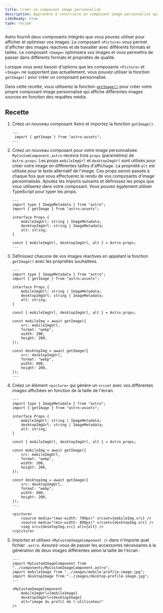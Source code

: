 ```yaml
---
title: Créer un composant image personnalisé 
description: Apprendre à construire un composant image personnalisé qui supporte les requêtes média en utilisant la fonction getImage.
i18nReady: true
type: recipe
---
```


Astro fournit deux composants intégrés que vous pouvez utiliser pour afficher et optimiser vos images.  Le composant `<Picture>` vous permet d'afficher des images réactives et de travailler avec différents formats et tailles. Le composant `<Image>` optimisera vos images et vous permettra de passer dans différents formats et propriétés de qualité.

Lorsque vous avez besoin d'options que les composants `<Picture>` et `<Image>` ne supportent pas actuellement, vous pouvez utiliser la fonction `getImage()` pour créer un composant personnalisé. 

Dans cette recette, vous utiliserez la fonction [`getImage()`](/fr/guides/images/#generating-images-with-getimage) pour créer votre propre composant image personnalisé qui affiche différentes images sources en fonction des requêtes média.

## Recette

1. Créez un nouveau composant Astro et importez la fonction `getImage()`.

    ```astro title="src/components/MyCustomImageComponent.astro" 
    ---
     import { getImage } from "astro:assets";
    ---

    ```

2. Créez un nouveau composant pour votre image personnalisée. `MyCustomComponent.astro` recevra trois `props` (paramètres) de `Astro.props`. Les props `mobileImgUrl` et `desktopImgUrl` sont utilisés pour créer votre image en différentes tailles d'affichage. La propriété `alt` est utilisée pour le texte alternatif de l'image. Ces props seront passés à chaque fois que vous effectuerez le rendu de vos composants d'image personnalisés. Ajoutez les imports suivants et définissez les props que vous utiliserez dans votre composant. Vous pouvez également utiliser TypeScript pour typer les props. 

    ```astro title="src/components/MyCustomImageComponent.astro" ins={3, 11}
    ---
    import type { ImageMetadata } from "astro";
    import { getImage } from "astro:assets";

    interface Props {
        mobileImgUrl: string | ImageMetadata;
        desktopImgUrl: string | ImageMetadata;
        alt: string;
    }

    const { mobileImgUrl, desktopImgUrl, alt } = Astro.props;
    ---

    ```

3. Définissez chacune de vos images réactives en appelant la fonction `getImage()` avec les propriétés souhaitées.

    ```astro title="src/components/MyCustomImageComponent.astro" ins={13-18, 20-25}
    ---
    import type { ImageMetadata } from "astro";
    import { getImage } from "astro:assets";

    interface Props {
        mobileImgUrl: string | ImageMetadata;
        desktopImgUrl: string | ImageMetadata;
        alt: string;
    }

    const { mobileImgUrl, desktopImgUrl, alt } = Astro.props;

    const mobileImg = await getImage({
        src: mobileImgUrl,
        format: "webp",
        width: 200,
        height: 200,
    });

    const desktopImg = await getImage({
        src: desktopImgUrl,
        format: "webp",
        width: 800,
        height: 200,
    });
    ---

    ```

4. Créez un élément `<picture>` qui génère un `srcset` avec vos différentes images affichées en fonction de la taille de l'écran. 

    ```astro title="src/components/MyCustomImageComponent.astro" ins={28-32}
    ---
    import type { ImageMetadata } from "astro";
    import { getImage } from "astro:assets";

    interface Props {
        mobileImgUrl: string | ImageMetadata;
        desktopImgUrl: string | ImageMetadata;
        alt: string;
    }

    const { mobileImgUrl, desktopImgUrl, alt } = Astro.props;

    const mobileImg = await getImage({
        src: mobileImgUrl,
        format: "webp",
        width: 200,
        height: 200,
    });

    const desktopImg = await getImage({
        src: desktopImgUrl,
        format: "webp",
        width: 800,
        height: 200,
    });
    ---

    <picture>
        <source media="(max-width: 799px)" srcset={mobileImg.src} />
        <source media="(min-width: 800px)" srcset={desktopImg.src} />
        <img src={desktopImg.src} alt={alt} />
    </picture>

    ```

5. Importez et utilisez `<MyCustomImageComponent />` dans n'importe quel fichier `.astro`. Assurez-vous de passer les accessoires nécessaires à la génération de deux images différentes selon la taille de l'écran :

    ```astro title="src/pages/index.astro" 
    ---
    import MyCustomImageComponent from "../components/MyCustomImageComponent.astro";
    import mobileImage from "../images/mobile-profile-image.jpg";
    import desktopImage from "../images/desktop-profile-image.jpg";
    ---

    <MyCustomImageComponent
        mobileImgUrl={mobileImage}
        desktopImgUrl={desktopImage}
        alt="image du profil de l'utilisateur"
    />

    ```
